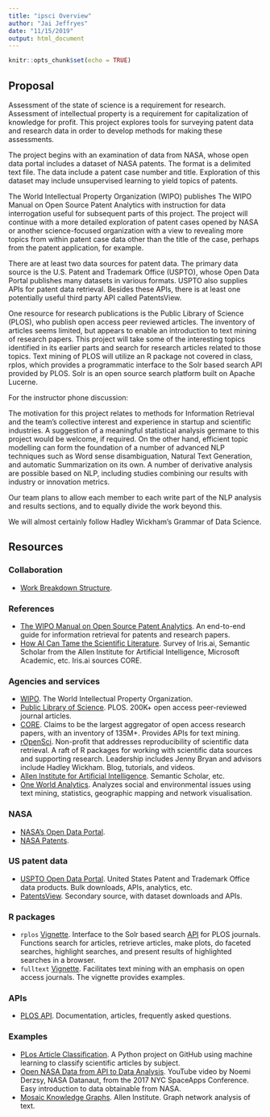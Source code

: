 ```yaml
---
title: "ipsci Overview"
author: "Jai Jeffryes"
date: "11/15/2019"
output: html_document
---
```


```r
knitr::opts_chunk$set(echo = TRUE)
```

## Proposal

Assessment of the state of science is a requirement for
research. Assessment of intellectual property is a requirement for
capitalization of knowledge for profit. This project explores tools
for surveying patent data and research data in order to develop
methods for making these assessments.
 
The project begins with an examination of data from NASA, whose open
data portal includes a dataset of NASA patents. The format is a
delimited text file. The data include a patent case number and
title. Exploration of this dataset may include unsupervised learning
to yield topics of patents.
 
The World Intellectual Property Organization (WIPO) publishes The WIPO
Manual on Open Source Patent Analytics with instruction for data
interrogation useful for subsequent parts of this project. The project
will continue with a more detailed exploration of patent cases opened
by NASA or another science-focused organization with a view to revealing more topics from within patent case data other than the title of the case, perhaps from the patent application, for example.
 
There are at least two data sources for patent data. The primary data
source is the U.S. Patent and Trademark Office (USPTO), whose Open
Data Portal publishes many datasets in various formats. USPTO also
supplies APIs for patent data retrieval. Besides these APIs, there is
at least one potentially useful third party API called PatentsView.
 
One resource for research publications is the Public Library of
Science (PLOS), who publish open access peer reviewed articles. The
inventory of articles seems limited, but appears to enable an
introduction to text mining of research papers. This project will take
some of the interesting topics identified in its earlier parts and
search for research articles related to those topics. Text mining of
PLOS will utilize an R package not covered in class, rplos, which
provides a programmatic interface to the Solr based search API
provided by PLOS. Solr is an open source search platform built on
Apache Lucerne.
 
For the instructor phone discussion:

The motivation for this project relates to methods for Information
Retrieval and the team’s collective interest and experience in startup and scientific industries. A suggestion of a meaningful statistical analysis germane
to this project would be welcome, if required. On the other hand, efficient topic modelling can form the foundation of a number of advanced NLP techniques such as Word sense disambiguation, Natural Text Generation, and automatic Summarization on its own. A number of derivative analysis are possible based on NLP, including studies combining our results with industry or innovation metrics.
 
Our team plans to allow each member to each write part of the NLP analysis and results sections, and to equally divide the work beyond this. 
 
We will almost certainly follow Hadley Wickham’s Grammar of Data Science.

## Resources
### Collaboration
- [Work Breakdown Structure](https://docs.google.com/spreadsheets/d/11siAxFAxaqqPvVJ5Qvedzgi_2dRuKNJpJ_qdjGm2p10/edit#gid=999682295).

### References
- [The WIPO Manual on Open Source Patent Analytics](https://wipo-analytics.github.io). An end-to-end guide for information retrieval for patents and research papers.
- [How AI Can Tame the Scientific Literature](https://www.nature.com/articles/d41586-018-06617-5). Survey of Iris.ai, Semantic Scholar from the Allen Institute for Artificial Intelligence, Microsoft Academic, etc. Iris.ai sources CORE.

### Agencies and services
- [WIPO](https://www.wipo.int/portal/en/index.html). The World Intellectual Property Organization.
- [Public Library of Science](https://www.plos.org). PLOS. 200K+ open access peer-reviewed journal articles.
- [CORE](https://core.ac.uk). Claims to be the largest aggregator of open access research papers, with an inventory of 135M+. Provides APIs for text mining.
- [rOpenSci](https://ropensci.org). Non-profit that addresses reproducibility of scientific data retrieval. A raft of R packages for working with scientific data sources and supporting research. Leadership includes Jenny Bryan and advisors include Hadley Wickham. Blog, tutorials, and videos.
- [Allen Institute for Artificial Intelligence](https://allenai.org). Semantic Scholar, etc.
- [One World Analytics](http://oneworldanalytics.com). Analyzes social and environmental issues using text mining, statistics, geographic mapping and network visualisation.

### NASA
- [NASA's Open Data Portal](https://data.nasa.gov).
- [NASA Patents](https://data.nasa.gov/Raw-Data/NASA-Patents/gquh-watm).

### US patent data
- [USPTO Open Data Portal](https://developer.uspto.gov). United States Patent and Trademark Office data products. Bulk downloads, APIs, analytics, etc.
- [PatentsView](http://www.patentsview.org/). Secondary source, with dataset downloads and APIs.

### R packages
- `rplos` [Vignette](https://cran.r-project.org/web/packages/rplos/rplos.pdf). Interface to the Solr based search [API](http://api.plos.org/) for PLOS journals. Functions search for articles, retrieve articles, make plots, do faceted searches, highlight searches, and present results of highlighted searches in a browser.
- `fulltext` [Vignette](https://ropensci.org/tutorials/fulltext_tutorial/). Facilitates text mining with an emphasis on open access journals. The vignette provides examples.

### APIs
- [PLOS API](http://api.plos.org/). Documentation, articles, frequently asked questions.

### Examples
- [PLos Article Classification](https://github.com/akud/PLoS-Article-Classification). A Python project on GitHub using machine learning to classify scientific articles by subject.
- [Open NASA Data from API to Data Analysis](https://www.youtube.com/watch?v=JoaQctLP2Cg). YouTube video by Noemi Derzsy, NASA Datanaut, from the 2017 NYC SpaceApps Conference. Easy introduction to data obtainable from NASA.
- [Mosaic Knowledge Graphs](https://mosaickg.apps.allenai.org). Allen Institute. Graph network analysis of text.